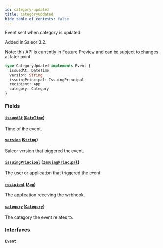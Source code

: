 ```yaml
---
id: category-updated
title: CategoryUpdated
hide_table_of_contents: false
---
```


Event sent when category is updated.

Added in Saleor 3.2.

Note: this API is currently in Feature Preview and can be subject to changes at later point.

```graphql
type CategoryUpdated implements Event {
  issuedAt: DateTime
  version: String
  issuingPrincipal: IssuingPrincipal
  recipient: App
  category: Category
}
```

### Fields

#### [`issuedAt`](#) ([`DateTime`](../../../developer/api-reference/scalars/date-time))

Time of the event.

#### [`version`](#) ([`String`](../../../developer/api-reference/scalars/string))

Saleor version that triggered the event.

#### [`issuingPrincipal`](#) ([`IssuingPrincipal`](../../../developer/api-reference/unions/issuing-principal))

The user or application that triggered the event.

#### [`recipient`](#) ([`App`](../../../developer/api-reference/objects/app))

The application receiving the webhook.

#### [`category`](#) ([`Category`](../../../developer/api-reference/objects/category))

The category the event relates to.

### Interfaces

#### [`Event`](../../../developer/api-reference/interfaces/event)
